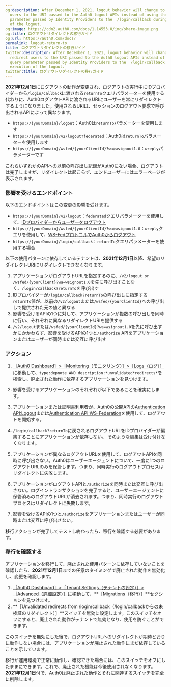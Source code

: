```yaml
---
og:description: After December 1, 2021, logout behavior will change to always redirect
  users to the URI passed to the Auth0 logout APIs instead of using the returnTo query
  parameter passed by Identity Providers to the  /login/callback during the execution
  of the logout.
og:image: https://cdn2.auth0.com/docs/1.14553.0/img/share-image.png
og:title: ログアウトリダイレクトの移行ガイド
og:url: https://auth0.com/docs/
permalink: logout-return-to
title: ログアウトリダイレクトの移行ガイド
twitter:description: After December 1, 2021, logout behavior will change to always
  redirect users to the URI passed to the Auth0 logout APIs instead of using the returnTo
  query parameter passed by Identity Providers to the  /login/callback during the
  execution of the logout.
twitter:title: ログアウトリダイレクトの移行ガイド
---
```


**2021年12月1日**にログアウトの動作が変更され、ログアウトの実行中にIDプロバイダーから`/login/callback`に渡される`returnTo`クエリパラメーターを使用する代わりに、Auth0ログアウトAPIに渡されるURIにユーザーを常にリダイレクトするようになりました。使用されるURIは、セッションのログアウト要求で呼び出されるAPIによって異なります。

* `https://{yourDomain}/logout`：Auth0は`returnTo`パラメーターを使用します
* `https://{yourDomain}/v2/logout?federated`：Auth0は`returnTo`パラメーターを使用します
* `https://{yourDomain}/wsfed/{yourClientId}?wa=wsignout1.0`：`wreply`パラメーターです

これらいずれかのAPIへの以前の呼び出し記録がAuth0にない場合、ログアウトは完了しますが、リダイレクトは起こらず、エンドユーザーにはエラーページが表示されます。

### 影響を受けるエンドポイント

以下のエンドポイントはこの変更の影響を受けます。

* `https://{yourDomain}/v2/logout`：`federated`クエリパラメーターを使用して、[IDプロバイダーからユーザーをログアウト](/logout/log-users-out-of-idps)
* `https://{yourDomain}/wsfed/{yourClientId}?wa=wsignout1.0`：`wreply`クエリを使用して、[WS-FedプロトコルでAuth0からログアウト](/protocols/ws-fed-protocol)
* `https://{yourDomain}/login/callback`：`returnTo`クエリパラメーターを使用する場合

以下の使用パターンに依存しているテナントは、**2021年12月1日**以降、希望のリダイレクトURIにリダイレクトできなくなります。

1. アプリケーションがログアウトURLを指定するのに、`/v2/logout or /wsfed/{yourClient}?wa=wsignout1.0`を先に呼び出すことなく、`/login/callback?returnTo`を呼び出す
2. IDプロバイダーが`/login/callback?returnTo`の呼び出しに指定する`returnTo`値が、以前の`/v2/logout`または`/wsfed/{yourClientId}`への呼び出しで提供された元の値と異なる
3. 影響を受けるAPIの1つに対して、アプリケーションが複数の呼び出しを同時に行い、それぞれに異なるリダイレクトURIを提供する
4. `/v2/logout`または`/wsfed/{yourClientId}?wa=wsignout1.0`を先に呼び出すかにかかわらず、影響を受けるAPIの1つと`/authorize` APIをアプリケーションまたはユーザーが同時または交互に呼び出す

### アクション

1. [［Auth0 Dashboard］>［Monitoring（モニタリング）］>［Logs（ログ）］](https://manage.auth0.com/#/logs)に移動して、`type:depnote AND description:*unvalidated*redirects*`を検索し、廃止された動作に依存するアプリケーションを見つけます。
2. 影響を受けるアプリケーションのそれぞれが以下であることを確実にします。

1. アプリケーションまたは証明書利用者が、Auth0の公開APIの[Authentication API:Logout](/api/authentication#logout)または[Authentication API:WS-Federation](/api/authentication#ws-federation)を使用して、ログアウトを開始する。
2. `/login/callback?returnTo`に戻されるログアウトURLをIDプロバイダーが編集することにアプリケーションが依存しない。 そのような編集は受け付けなくなります。
3. アプリケーションが異なるログアウトURLを使用して、ログアウトAPIを同時に呼び出さない。Auth0はユーザーエージェントについて、一度に1つのログアウトURLのみを保管します。つまり、同時実行のログアウトプロセスはリダイレクトに失敗します。
4. アプリケーションがログアウトAPIと`/authorize`を同時または交互に呼び出さない。ログイントランザクションを完了すると、ユーザーエージェントに保管済みのログアウトURLが消去されます。つまり、同時実行のログアウトプロセスはリダイレクトに失敗します。
5. 影響を受けるAPIの1つと`/authorize`をアプリケーションまたはユーザーが同時または交互に呼び出さない。

移行アクションが完了してテストし終わったら、移行を確認する必要があります。

### 移行を確認する

アプリケーションを移行して、廃止された使用パターンに依存していないことを確認したら、**2021年12月1日**までの任意のタイミングで廃止された動作を無効化し、変更を確認します。

1. [［Auth0 Dashboard］>［Tenant Settings（テナントの設定）］>［Advanced（詳細設定）］](%24%7Bmanage_url%7D/#/tenant/advanced)に移動して、**［Migrations（移行）］**セクションを見つけます。
2. **［Unvalidated redirects from /login/callback（/login/callbackからの未検証のリダイレクト）］**スイッチを無効に設定します。このスイッチをオフにすると、廃止された動作がテナントで無効となり、使用を防ぐことができます。

このスイッチを無効にした後で、ログアウトURLへのリダイレクトが期待どおりに動作しない場合には、アプリケーションが廃止された動作にまだ依存していることを示しています。

移行が運用環境で正常に動作し、確認できた場合には、このスイッチをオフにしたままにできます。これで、廃止された機能は今後使用されなくなります。**2021年12月1日**付で、Auth0は廃止された動作とそれに関連するスイッチを完全に削除します。